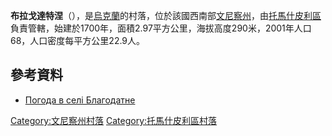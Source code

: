 {{coord|48|38|58|N|28|28|58|E|scale:30000|display=title}}

'''布拉戈達特涅'''（{{lang-uk|Благодатне}}），是[[烏克蘭|烏克蘭]]的村落，位於該國西南部[[文尼察州|文尼察州]]，由[[托馬什皮利區|托馬什皮利區]]負責管轄，始建於1700年，面積2.97平方公里，海拔高度290米，2001年人口68，人口密度每平方公里22.9人。

==參考資料==
* [http://weather.in.ua/ua/vinnickaja/1461 Погода в селі Благодатне] {{Wayback|url=http://weather.in.ua/ua/vinnickaja/1461 |date=20111220131443 }}

[[Category:文尼察州村落|Category:文尼察州村落]]
[[Category:托馬什皮利區村落|Category:托馬什皮利區村落]]


{{Vinnytsia-geo-stub}}